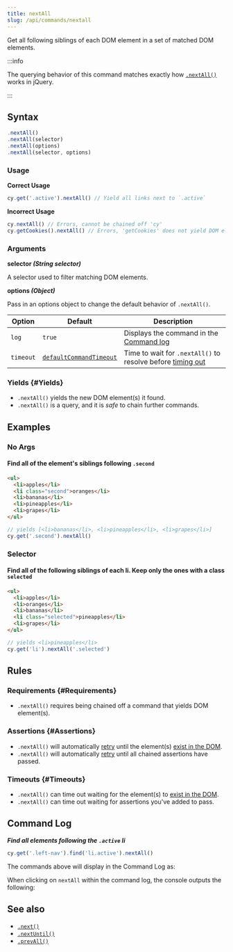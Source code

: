```yaml
---
title: nextAll
slug: /api/commands/nextall
---
```


Get all following siblings of each DOM element in a set of matched DOM elements.

:::info

The querying behavior of this command matches exactly how
[`.nextAll()`](http://api.jquery.com/nextAll) works in jQuery.

:::

## Syntax

```javascript
.nextAll()
.nextAll(selector)
.nextAll(options)
.nextAll(selector, options)
```

### Usage

<Icon name="check-circle" color="green" /> **Correct Usage**

```javascript
cy.get('.active').nextAll() // Yield all links next to `.active`
```

<Icon name="exclamation-triangle" color="red" /> **Incorrect Usage**

```javascript
cy.nextAll() // Errors, cannot be chained off 'cy'
cy.getCookies().nextAll() // Errors, 'getCookies' does not yield DOM element
```

### Arguments

<Icon name="angle-right" /> **selector _(String selector)_**

A selector used to filter matching DOM elements.

<Icon name="angle-right" /> **options _(Object)_**

Pass in an options object to change the default behavior of `.nextAll()`.

| Option    | Default                                                           | Description                                                                           |
| --------- | ----------------------------------------------------------------- | ------------------------------------------------------------------------------------- |
| `log`     | `true`                                                            | Displays the command in the [Command log](/app/core-concepts/cypress-app#Command-Log) |
| `timeout` | [`defaultCommandTimeout`](/app/references/configuration#Timeouts) | Time to wait for `.nextAll()` to resolve before [timing out](#Timeouts)               |

### Yields [<Icon name="question-circle"/>](/app/core-concepts/introduction-to-cypress#Subject-Management) {#Yields}

- `.nextAll()` yields the new DOM element(s) it found.
- `.nextAll()` is a query, and it is _safe_ to chain further commands.

## Examples

### No Args

#### Find all of the element's siblings following `.second`

```html
<ul>
  <li>apples</li>
  <li class="second">oranges</li>
  <li>bananas</li>
  <li>pineapples</li>
  <li>grapes</li>
</ul>
```

```javascript
// yields [<li>bananas</li>, <li>pineapples</li>, <li>grapes</li>]
cy.get('.second').nextAll()
```

### Selector

#### Find all of the following siblings of each li. Keep only the ones with a class `selected`

```html
<ul>
  <li>apples</li>
  <li>oranges</li>
  <li>bananas</li>
  <li class="selected">pineapples</li>
  <li>grapes</li>
</ul>
```

```javascript
// yields <li>pineapples</li>
cy.get('li').nextAll('.selected')
```

## Rules

### Requirements [<Icon name="question-circle"/>](/app/core-concepts/introduction-to-cypress#Chains-of-Commands) {#Requirements}

- `.nextAll()` requires being chained off a command that yields DOM element(s).

### Assertions [<Icon name="question-circle"/>](/app/core-concepts/introduction-to-cypress#Assertions) {#Assertions}

- `.nextAll()` will automatically [retry](/app/core-concepts/retry-ability)
  until the element(s)
  [exist in the DOM](/app/core-concepts/introduction-to-cypress#Implicit-Assertions).
- `.nextAll()` will automatically [retry](/app/core-concepts/retry-ability)
  until all chained assertions have passed.

### Timeouts [<Icon name="question-circle"/>](/app/core-concepts/introduction-to-cypress#Timeouts) {#Timeouts}

- `.nextAll()` can time out waiting for the element(s) to
  [exist in the DOM](/app/core-concepts/introduction-to-cypress#Implicit-Assertions).
- `.nextAll()` can time out waiting for assertions you've added to pass.

## Command Log

**_Find all elements following the `.active` li_**

```javascript
cy.get('.left-nav').find('li.active').nextAll()
```

The commands above will display in the Command Log as:

<DocsImage
  src="/img/api/nextall/next-all-traversal-command-for-the-dom.png"
  alt="Command Log nextAll"
/>

When clicking on `nextAll` within the command log, the console outputs the
following:

<DocsImage
  src="/img/api/nextall/all-next-elements-are-logged-in-console.png"
  alt="Console Log nextAll"
/>

## See also

- [`.next()`](/api/commands/next)
- [`.nextUntil()`](/api/commands/nextuntil)
- [`.prevAll()`](/api/commands/prevall)
